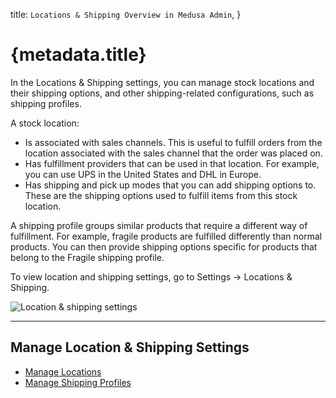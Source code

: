 
  title: `Locations & Shipping Overview in Medusa Admin`,
}

# {metadata.title}

In the Locations & Shipping settings, you can manage stock locations and their shipping options, and other shipping-related configurations, such as shipping profiles.

A stock location:

- Is associated with sales channels. This is useful to fulfill orders from the location associated with the sales channel that the order was placed on.
- Has fulfillment providers that can be used in that location. For example, you can use UPS in the United States and DHL in Europe.
- Has shipping and pick up modes that you can add shipping options to. These are the shipping options used to fulfill items from this stock location.

A shipping profile groups similar products that require a different way of fulfillment. For example, fragile products are fulfilled differently than normal products. You can then provide shipping options specific for products that belong to the Fragile shipping profile.

To view location and shipping settings, go to Settings → Locations & Shipping.

![Location & shipping settings](https://res.cloudinary.com/dza7lstvk/image/upload/v1739980281/User%20Guide/Screenshot_2025-02-19_at_5.51.00_PM_yiczmt.png)

---

## Manage Location & Shipping Settings

- [Manage Locations](./locations/page.mdx)
- [Manage Shipping Profiles](./shipping-profiles/page.mdx)

